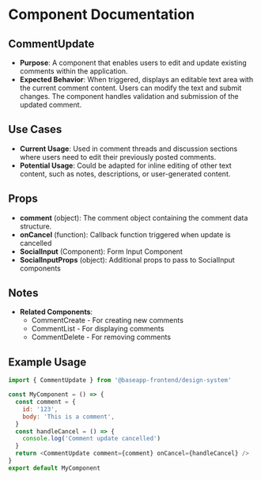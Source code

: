 
<Meta title="@baseapp-frontend | components/Comments/CommentUpdate" />

# Component Documentation

## CommentUpdate

- **Purpose**: A component that enables users to edit and update existing comments within the application.
- **Expected Behavior**: When triggered, displays an editable text area with the current comment content. Users can modify the text and submit changes. The component handles validation and submission of the updated comment.

## Use Cases

- **Current Usage**: Used in comment threads and discussion sections where users need to edit their previously posted comments.
- **Potential Usage**: Could be adapted for inline editing of other text content, such as notes, descriptions, or user-generated content.

## Props

- **comment** (object): The comment object containing the comment data structure.
- **onCancel** (function): Callback function triggered when update is cancelled
- **SocialInput** (Component): Form Input Component
- **SocialInputProps** (object): Additional props to pass to SocialInput components

## Notes

- **Related Components**:
  - CommentCreate - For creating new comments
  - CommentList - For displaying comments
  - CommentDelete - For removing comments

## Example Usage

```javascript
import { CommentUpdate } from '@baseapp-frontend/design-system'

const MyComponent = () => {
  const comment = {
    id: '123',
    body: 'This is a comment',
  }
  const handleCancel = () => {
    console.log('Comment update cancelled')
  }
  return <CommentUpdate comment={comment} onCancel={handleCancel} />
}
export default MyComponent
```
